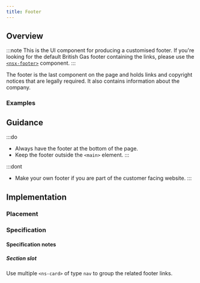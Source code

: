 ```yaml
---
title: Footer
---
```




## Overview

<CompDetails name={componentName} />

:::note
This is the UI component for producing a customised footer. If you're looking for the default British Gas footer containing the links, please use the [`<nsx-footer>`](/components/nsx-footer) component.
:::

The footer is the last component on the page and holds links and copyright notices that are legally required. It also contains information about the company.

### Examples

<ExampleViewer type="standard" />

## Guidance

:::do
- Always have the footer at the bottom of the page.
- Keep the footer outside the `<main>` element.
:::

:::dont
- Make your own footer if you are part of the customer facing website.
:::

## Implementation

### Placement

<Placement name={componentName} />

### Specification

<Specification name={componentName} />

#### Specification notes

##### Section slot

Use multiple `<ns-card>` of type `nav` to group the related footer links.
